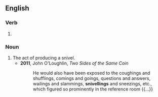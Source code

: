 ==English==

===Verb===
{{head|en|verb form}}

# {{present participle of|en|snivel|nocat=1}}

===Noun===
{{en-noun}}

# The act of producing a snivel.
#* '''2011''', John O'Loughlin, ''Two Sides of the Same Coin''
#*: He would also have been exposed to the coughings and shufflings, comings and goings, questions and answers, wailings and slammings, '''snivellings''' and sneezings, etc., which figured so prominently in the reference room {{...}}